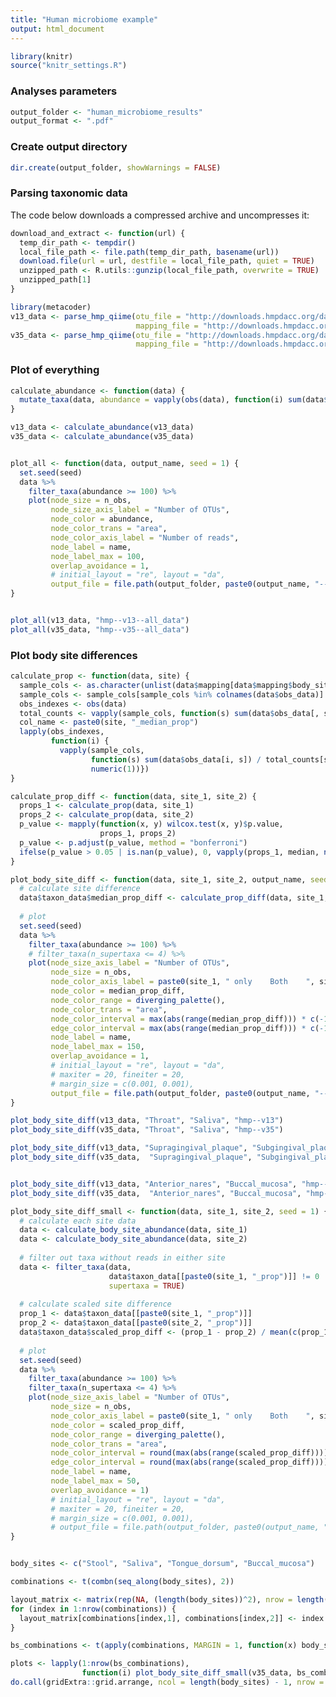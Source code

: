 ```yaml
---
title: "Human microbiome example"
output: html_document
---
```


```r
library(knitr)
source("knitr_settings.R")
```


### Analyses parameters

```r
output_folder <- "human_microbiome_results"
output_format <- ".pdf"
```

### Create output directory

```r
dir.create(output_folder, showWarnings = FALSE)
```


### Parsing taxonomic data

The code below downloads a compressed archive and uncompresses it:

```r
download_and_extract <- function(url) {
  temp_dir_path <- tempdir()
  local_file_path <- file.path(temp_dir_path, basename(url))
  download.file(url = url, destfile = local_file_path, quiet = TRUE)
  unzipped_path <- R.utils::gunzip(local_file_path, overwrite = TRUE)
  unzipped_path[1]
}
```

```r
library(metacoder)
v13_data <- parse_hmp_qiime(otu_file = "http://downloads.hmpdacc.org/data/HMQCP/otu_table_psn_v13.txt.gz",
                            mapping_file = "http://downloads.hmpdacc.org/data/HMQCP/v13_map_uniquebyPSN.txt.bz2")
v35_data <- parse_hmp_qiime(otu_file = "http://downloads.hmpdacc.org/data/HMQCP/otu_table_psn_v35.txt.gz",
                            mapping_file = "http://downloads.hmpdacc.org/data/HMQCP/v35_map_uniquebyPSN.txt.bz2")
```


### Plot of everything

```r
calculate_abundance <- function(data) {
  mutate_taxa(data, abundance = vapply(obs(data), function(i) sum(data$obs_data[i, colnames(data$obs_data) %in% data$mapping$sample_id]), numeric(1)))
}

v13_data <- calculate_abundance(v13_data)
v35_data <- calculate_abundance(v35_data)


plot_all <- function(data, output_name, seed = 1) {
  set.seed(seed)
  data %>%
    filter_taxa(abundance >= 100) %>%
    plot(node_size = n_obs,
         node_size_axis_label = "Number of OTUs",
         node_color = abundance,
         node_color_trans = "area",
         node_color_axis_label = "Number of reads",
         node_label = name,
         node_label_max = 100,
         overlap_avoidance = 1,
         # initial_layout = "re", layout = "da",
         output_file = file.path(output_folder, paste0(output_name, "--seed_", seed, output_format)))
}


plot_all(v13_data, "hmp--v13--all_data")
plot_all(v35_data, "hmp--v35--all_data")
```




### Plot body site differences

```r
calculate_prop <- function(data, site) {
  sample_cols <- as.character(unlist(data$mapping[data$mapping$body_site == site, "sample_id"]))
  sample_cols <- sample_cols[sample_cols %in% colnames(data$obs_data)]
  obs_indexes <- obs(data)
  total_counts <- vapply(sample_cols, function(s) sum(data$obs_data[, s]), numeric(1))
  col_name <- paste0(site, "_median_prop")
  lapply(obs_indexes,
         function(i) {
           vapply(sample_cols, 
                  function(s) sum(data$obs_data[i, s]) / total_counts[s],
                  numeric(1))})
}

calculate_prop_diff <- function(data, site_1, site_2) {
  props_1 <- calculate_prop(data, site_1)
  props_2 <- calculate_prop(data, site_2)
  p_value <- mapply(function(x, y) wilcox.test(x, y)$p.value,
                    props_1, props_2)
  p_value <- p.adjust(p_value, method = "bonferroni")
  ifelse(p_value > 0.05 | is.nan(p_value), 0, vapply(props_1, median, numeric(1)) - vapply(props_2, median, numeric(1)))
}

plot_body_site_diff <- function(data, site_1, site_2, output_name, seed = 1) {
  # calculate site difference
  data$taxon_data$median_prop_diff <- calculate_prop_diff(data, site_1, site_2)
  
  # plot
  set.seed(seed)
  data %>%
    filter_taxa(abundance >= 100) %>%
    # filter_taxa(n_supertaxa <= 4) %>%
    plot(node_size_axis_label = "Number of OTUs",
         node_size = n_obs,
         node_color_axis_label = paste0(site_1, " only    Both    ", site_2, " only"),
         node_color = median_prop_diff,
         node_color_range = diverging_palette(),
         node_color_trans = "area",
         node_color_interval = max(abs(range(median_prop_diff))) * c(-1, 1),
         edge_color_interval = max(abs(range(median_prop_diff))) * c(-1, 1),
         node_label = name,
         node_label_max = 150,
         overlap_avoidance = 1,
         # initial_layout = "re", layout = "da",
         # maxiter = 20, fineiter = 20,
         # margin_size = c(0.001, 0.001),
         output_file = file.path(output_folder, paste0(output_name, "--", site_1, "_vs_", site_2, "--seed_", seed, output_format)))
}

plot_body_site_diff(v13_data, "Throat", "Saliva", "hmp--v13")
plot_body_site_diff(v35_data, "Throat", "Saliva", "hmp--v35")

plot_body_site_diff(v13_data, "Supragingival_plaque", "Subgingival_plaque", "hmp--v13")
plot_body_site_diff(v35_data,  "Supragingival_plaque", "Subgingival_plaque", "hmp--v35")


plot_body_site_diff(v13_data, "Anterior_nares", "Buccal_mucosa", "hmp--v13")
plot_body_site_diff(v35_data,  "Anterior_nares", "Buccal_mucosa", "hmp--v35")

```






```r
plot_body_site_diff_small <- function(data, site_1, site_2, seed = 1) {
  # calculate each site data
  data <- calculate_body_site_abundance(data, site_1)
  data <- calculate_body_site_abundance(data, site_2)
   
  # filter out taxa without reads in either site
  data <- filter_taxa(data,
                      data$taxon_data[[paste0(site_1, "_prop")]] != 0 | data$taxon_data[[paste0(site_2, "_prop")]] != 0,
                      supertaxa = TRUE)
  
  # calculate scaled site difference
  prop_1 <- data$taxon_data[[paste0(site_1, "_prop")]]
  prop_2 <- data$taxon_data[[paste0(site_2, "_prop")]]
  data$taxon_data$scaled_prop_diff <- (prop_1 - prop_2) / mean(c(prop_1, prop_2))
  
  # plot
  set.seed(seed)
  data %>%
    filter_taxa(abundance >= 100) %>%
    filter_taxa(n_supertaxa <= 4) %>%
    plot(node_size_axis_label = "Number of OTUs",
         node_size = n_obs,
         node_color_axis_label = paste0(site_1, " only    Both    ", site_2, " only"),
         node_color = scaled_prop_diff,
         node_color_range = diverging_palette(),
         node_color_trans = "area",
         node_color_interval = round(max(abs(range(scaled_prop_diff)))) * c(-1, 1),
         edge_color_interval = round(max(abs(range(scaled_prop_diff)))) * c(-1, 1),
         node_label = name,
         node_label_max = 50,
         overlap_avoidance = 1)
         # initial_layout = "re", layout = "da",
         # maxiter = 20, fineiter = 20,
         # margin_size = c(0.001, 0.001),
         # output_file = file.path(output_folder, paste0(output_name, "--", site_1, "_vs_", site_2, "--seed_", seed, output_format)))
}


body_sites <- c("Stool", "Saliva", "Tongue_dorsum", "Buccal_mucosa")

combinations <- t(combn(seq_along(body_sites), 2))

layout_matrix <- matrix(rep(NA, (length(body_sites))^2), nrow = length(body_sites))
for (index in 1:nrow(combinations)) {
  layout_matrix[combinations[index,1], combinations[index,2]] <- index
}

bs_combinations <- t(apply(combinations, MARGIN = 1, function(x) body_sites[x]))

plots <- lapply(1:nrow(bs_combinations),
                function(i) plot_body_site_diff_small(v35_data, bs_combinations[i, 1], bs_combinations[i, 2]))
do.call(gridExtra::grid.arrange, ncol = length(body_sites) - 1, nrow =  length(body_sites) - 1,
```

